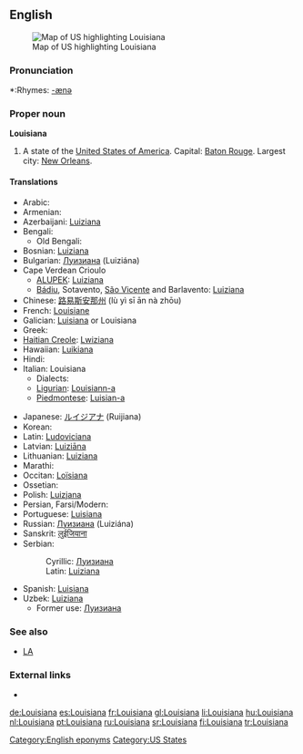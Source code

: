 ==English==
[[Image:Map of USA highlighting Louisiana.png|thumb|right|Map of US highlighting Louisiana]]

===Pronunciation===
*:Rhymes: [[Rhymes:English:-ænə|-ænə]]

{{rfap}}

===Proper noun===
'''Louisiana'''

#A state of the [[United States of America]]. Capital: [[Baton Rouge]]. Largest city: [[New Orleans]].

====Translations====
{{top}}
*Arabic: {{t-|ar|لويزيانا|ch=Ar}}
*Armenian: {{t-|hy|Լուիզիանա|tr=Luyiziana|ch=Arm}}
*Azerbaijani: [[Luiziana#Azerbaijani|Luiziana]]
* Bengali: {{t-|bn|লুইজিয়ানা|ch=Beng}}
** Old Bengali: {{t-|bpy|লুইসিয়ানা|ch=Beng}}
*Bosnian: [[Luiziana#Bosnian|Luiziana]] {{f}}
*Bulgarian: [[Луизиана]] (Luiziána) {{f}}
*Cape Verdean Crioulo
**[[ALUPEK]]: [[Luiziana#Cape Verdean Crioulo|Luiziana]]
**[[Bádiu]], Sotavento, [[São Vicente]] and Barlavento: [[Luiziana#Cape Verdean Crioulo|Luiziana]]
*Chinese: [[路易斯安那州]] (lù yì sī ān nà zhōu)
*French: [[Louisiane]] {{f}}
*Galician: [[Luisiana]] or Louisiana {{f}}
*Greek: {{t-|el|Λουιζιάνα|tr-Louiziana}}
*[[Haitian Creole]]: [[Lwiziana]] {{f}}
*Hawaiian: [[Luikiana]]
*Hindi: {{t-|hi|लुईज़ियाना|ch=Hi}}
*Italian: Louisiana
**Dialects:
**[[Ligurian]]: [[Louisiann-a]]
**[[Piedmontese]]: [[Luisian-a]]
{{mid}} 
*Japanese: [[ルイジアナ]] (Ruijiana)
*Korean: {{t-|ko|루이지애나 주|tr=Luisiana chu}}
*Latin: [[Ludoviciana]] {{f}}
*Latvian: [[Luiziāna]]
*Lithuanian: [[Luiziana]]
*Marathi: {{t-|mr|लुईझियाना}}
*Occitan: [[Loïsiana]]
*Ossetian: {{t-|os|Луизианæ|tr=[[Luizianae]]|ch=Cyrl}}
*Polish: [[Luizjana]] {{f}}
*Persian, Farsi/Modern: {{t-|fa|لوئیزیانا}}
*Portuguese: [[Luisiana]] {{f}}
*Russian: [[Луизиана#Russian|Луизиана]] (Luiziána) {{f}}
*Sanskrit: [[लुईजियाना]]
*Serbian:
*:Cyrillic: [[Луизиана#Serbian|Луизиана]] {{f}}
*:Latin: [[Luiziana#Serbian|Luiziana]] {{f}}
*Spanish: [[Luisiana]]
*Uzbek: [[Luiziana]]
**Former use: [[Луизиана]]
{{bottom}}

===See also===
*[[LA]]

===External links===
* {{pedialite}}

[[Category:English eponyms]]
[[Category:US States]]

[[de:Louisiana]]
[[es:Louisiana]]
[[fr:Louisiana]]
[[gl:Louisiana]]
[[li:Louisiana]]
[[hu:Louisiana]]
[[nl:Louisiana]]
[[pt:Louisiana]]
[[ru:Louisiana]]
[[sr:Louisiana]]
[[fi:Louisiana]]
[[tr:Louisiana]]